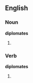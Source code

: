 ==English==

===Noun===
'''diplomates'''

#{{plural of|diplomate}}

===Verb===
'''diplomates'''

# {{third-person singular of|diplomate}}